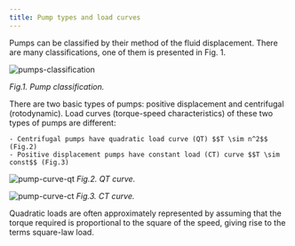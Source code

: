 ```yaml
---
title: Pump types and load curves
---
```


Pumps can be classified by their method of the fluid displacement. There are
many classifications, one of them is presented in Fig. 1.

![pumps-classification](./images/pumps-classification.png)

_Fig.1. Pump classification._

There are two basic types of pumps: positive displacement and centrifugal
(rotodynamic). Load curves (torque-speed characteristics) of these two types of
pumps are different:

    - Centrifugal pumps have quadratic load curve (QT) $$T \sim n^2$$ (Fig.2)
    - Positive displacement pumps have constant load (CT) curve $$T \sim const$$ (Fig.3)

![pump-curve-qt](./images/pump-curve-QT.png) _Fig.2. QT curve._

![pump-curve-ct](./images/pump-curve-CT.png) _Fig.3. CT curve._

Quadratic loads are often approximately represented by assuming that the torque
required is proportional to the square of the speed, giving rise to the terms
square-law load.
